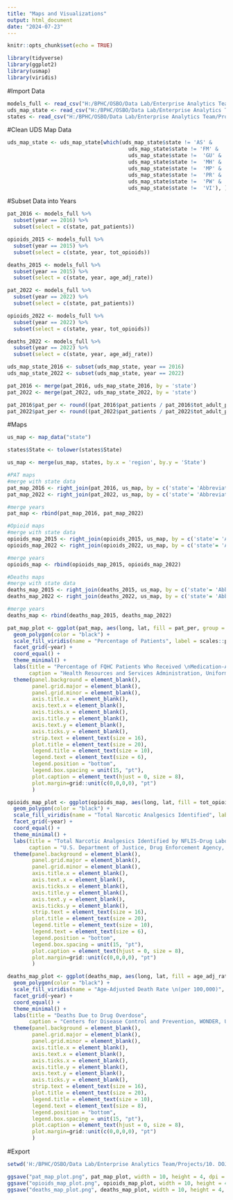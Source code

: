 ---
title: "Maps and Visualizations"
output: html_document
date: "2024-07-23"
---

```{r setup, include=FALSE}
knitr::opts_chunk$set(echo = TRUE)

library(tidyverse)
library(ggplot2)
library(usmap)
library(viridis)
```

#Import Data
```{r Import Data}

models_full <- read_csv("H:/BPHC/OSBO/Data Lab/Enterprise Analytics Team/Projects/10. DOJ Data Challenge/4. Export Data/models_full.csv")
uds_map_state <- read_csv("H:/BPHC/OSBO/Data Lab/Enterprise Analytics Team/Projects/10. DOJ Data Challenge/3. Import Data/UDS/uds_map_state.csv")
states <- read_csv("H:/BPHC/OSBO/Data Lab/Enterprise Analytics Team/Projects/10. DOJ Data Challenge/3. Import Data/states.csv")
```

#Clean UDS Map Data
```{r Remove Territories}

uds_map_state <- uds_map_state[which(uds_map_state$state != 'AS' &
                                       uds_map_state$state != 'FM' & 
                                       uds_map_state$state !=  'GU' & 
                                       uds_map_state$state !=  'MH' & 
                                       uds_map_state$state !=  'MP' & 
                                       uds_map_state$state !=  'PR' & 
                                       uds_map_state$state !=  'PW' & 
                                       uds_map_state$state !=  'VI'), ]
```

#Subset Data into Years
```{r 2015/6 Subsets}

pat_2016 <- models_full %>% 
  subset(year == 2016) %>%
  subset(select = c(state, pat_patients))

opioids_2015 <- models_full %>% 
  subset(year == 2015) %>%
  subset(select = c(state, year, tot_opioids))

deaths_2015 <- models_full %>% 
  subset(year == 2015) %>%
  subset(select = c(state, year, age_adj_rate))
```

```{r 2022 Subsets}

pat_2022 <- models_full %>% 
  subset(year == 2022) %>%
  subset(select = c(state, pat_patients))

opioids_2022 <- models_full %>% 
  subset(year == 2022) %>%
  subset(select = c(state, year, tot_opioids))

deaths_2022 <- models_full %>% 
  subset(year == 2022) %>%
  subset(select = c(state, year, age_adj_rate))
```

```{r Calculate PAT Percent}

uds_map_state_2016 <- subset(uds_map_state, year == 2016)
uds_map_state_2022 <- subset(uds_map_state, year == 2022)

pat_2016 <- merge(pat_2016, uds_map_state_2016, by = 'state')
pat_2022 <- merge(pat_2022, uds_map_state_2022, by = 'state')

pat_2016$pat_per <- round((pat_2016$pat_patients / pat_2016$tot_adult_pats), digits = 4)
pat_2022$pat_per <- round((pat_2022$pat_patients / pat_2022$tot_adult_pats), digits = 4)
```

#Maps
```{r US Map}

us_map <- map_data("state")

states$State <- tolower(states$State)

us_map <- merge(us_map, states, by.x = 'region', by.y = 'State')
```

```{r Format Map Data}

#PAT maps
#merge with state data
pat_map_2016 <- right_join(pat_2016, us_map, by = c('state'= 'Abbreviation'))
pat_map_2022 <- right_join(pat_2022, us_map, by = c('state'= 'Abbreviation'))

#merge years
pat_map <- rbind(pat_map_2016, pat_map_2022)

#Opioid maps
#merge with state data
opioids_map_2015 <- right_join(opioids_2015, us_map, by = c('state'= 'Abbreviation'))
opioids_map_2022 <- right_join(opioids_2022, us_map, by = c('state'= 'Abbreviation'))

#merge years
opioids_map <- rbind(opioids_map_2015, opioids_map_2022)

#Deaths maps
#merge with state data
deaths_map_2015 <- right_join(deaths_2015, us_map, by = c('state'= 'Abbreviation'))
deaths_map_2022 <- right_join(deaths_2022, us_map, by = c('state'= 'Abbreviation'))

#merge years
deaths_map <- rbind(deaths_map_2015, deaths_map_2022)
```

```{r PAT Maps}

pat_map_plot <- ggplot(pat_map, aes(long, lat, fill = pat_per, group = group)) +
  geom_polygon(color = "black") +
  scale_fill_viridis(name = "Percentage of Patients", label = scales::percent) +
  facet_grid(~year) +
  coord_equal() +
  theme_minimal() +
  labs(title = "Percentage of FQHC Patients Who Received \nMedication-Assisted Treatment (MAT) for Opioid Use Disorder",
       caption = "Health Resources and Services Administration, Uniform Data System") +
  theme(panel.background = element_blank(),
        panel.grid.major = element_blank(),
        panel.grid.minor = element_blank(),
        axis.title.x = element_blank(),
        axis.text.x = element_blank(),
        axis.ticks.x = element_blank(),
        axis.title.y = element_blank(),
        axis.text.y = element_blank(),
        axis.ticks.y = element_blank(),
        strip.text = element_text(size = 16),
        plot.title = element_text(size = 20),
        legend.title = element_text(size = 10),
        legend.text = element_text(size = 6),
        legend.position = "bottom",
        legend.box.spacing = unit(15, "pt"),
        plot.caption = element_text(hjust = 0, size = 8),
        plot.margin=grid::unit(c(0,0,0,0), "pt")
        )
```

```{r Opioids Map}

opioids_map_plot <- ggplot(opioids_map, aes(long, lat, fill = tot_opioids, group = group)) +
  geom_polygon(color = "black") +
  scale_fill_viridis(name = "Total Narcotic Analgesics Identified", label = scales::comma) +
  facet_grid(~year) +
  coord_equal() +
  theme_minimal() +
  labs(title = "Total Narcotic Analgesics Identified by NFLIS-Drug Laboratories",
       caption = "U.S. Department of Justice, Drug Enforcement Agency, NFLIS-Drug Public Data") +
  theme(panel.background = element_blank(),
        panel.grid.major = element_blank(),
        panel.grid.minor = element_blank(),
        axis.title.x = element_blank(),
        axis.text.x = element_blank(),
        axis.ticks.x = element_blank(),
        axis.title.y = element_blank(),
        axis.text.y = element_blank(),
        axis.ticks.y = element_blank(),
        strip.text = element_text(size = 16),
        plot.title = element_text(size = 20),
        legend.title = element_text(size = 10),
        legend.text = element_text(size = 6),
        legend.position = "bottom",
        legend.box.spacing = unit(15, "pt"),
        plot.caption = element_text(hjust = 0, size = 8),
        plot.margin=grid::unit(c(0,0,0,0), "pt")
        )
```

```{r Deaths Map}

deaths_map_plot <- ggplot(deaths_map, aes(long, lat, fill = age_adj_rate, group = group)) +
  geom_polygon(color = "black") +
  scale_fill_viridis(name = "Age-Adjusted Death Rate \n(per 100,000)", label = scales::comma) +
  facet_grid(~year) +
  coord_equal() +
  theme_minimal() +
  labs(title = "Deaths Due to Drug Overdose",
       caption = "Centers for Disease Control and Prevention, WONDER, Underlying Cause of Death") +
  theme(panel.background = element_blank(),
        panel.grid.major = element_blank(),
        panel.grid.minor = element_blank(),
        axis.title.x = element_blank(),
        axis.text.x = element_blank(),
        axis.ticks.x = element_blank(),
        axis.title.y = element_blank(),
        axis.text.y = element_blank(),
        axis.ticks.y = element_blank(),
        strip.text = element_text(size = 16),
        plot.title = element_text(size = 20),
        legend.title = element_text(size = 10),
        legend.text = element_text(size = 8),
        legend.position = "bottom",
        legend.box.spacing = unit(15, "pt"),
        plot.caption = element_text(hjust = 0, size = 8),
        plot.margin=grid::unit(c(0,0,0,0), "pt")
        )
```

#Export
```{r Export Visualizations}

setwd('H:/BPHC/OSBO/Data Lab/Enterprise Analytics Team/Projects/10. DOJ Data Challenge/4. Export Data')

ggsave("pat_map_plot.png", pat_map_plot, width = 10, height = 4, dpi = 300, units = "in")
ggsave("opioids_map_plot.png", opioids_map_plot, width = 10, height = 4, dpi = 300, units = "in")
ggsave("deaths_map_plot.png", deaths_map_plot, width = 10, height = 4, dpi = 300, units = "in")
```

